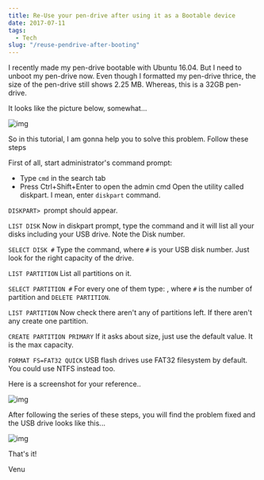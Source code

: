```yaml
---
title: Re-Use your pen-drive after using it as a Bootable device
date: 2017-07-11
tags:
  - Tech
slug: "/reuse-pendrive-after-booting"
---
```


I recently made my pen-drive bootable with Ubuntu 16.04. But I need to unboot my pen-drive now. Even though I formatted my pen-drive thrice, the size of the pen-drive still shows 2.25 MB. Whereas, this is a 32GB pen-drive.

It looks like the picture below, somewhat...

![img](images/screenshot-21.png "Pendrive before formatting, after booting")

So in this tutorial, I am gonna help you to solve this problem. Follow these steps

First of all, start administrator's command prompt:

- Type `cmd` in the search tab
- Press Ctrl+Shift+Enter to open the admin cmd
Open the utility called diskpart. I mean, enter `diskpart` command.

`DISKPART> `prompt should appear.

`LIST DISK`
Now in diskpart prompt, type the command and it will list all your disks including your USB drive. Note the Disk number.

`SELECT DISK #`
Type the command, where `#` is your USB disk number. Just look for the right capacity of the drive.

`LIST PARTITION`
List all partitions on it.

`SELECT PARTITION #`
For every one of them type:  , where `#` is the number of partition and `DELETE PARTITION`.

`LIST PARTITION`
Now check there aren't any of partitions left. If there aren't any create one partition.

`CREATE PARTITION PRIMARY`
If it asks about size, just use the default value. It is the max capacity.

`FORMAT FS=FAT32 QUICK`
USB flash drives use FAT32 filesystem by default. You could use NTFS instead too.

Here is a screenshot for your reference..

![img](images/screenshot-23.png "Command Prompt Screenshot")

After following the series of these steps, you will find the problem fixed and the USB drive looks like this...

![img](images/screenshot-22.png "Pendrive after formatting")

That's it!

Venu
